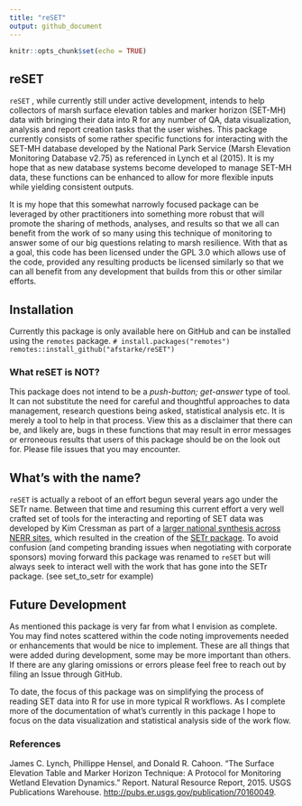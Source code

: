 ```yaml
---
title: "reSET"
output: github_document
---
```


```r
knitr::opts_chunk$set(echo = TRUE)
```

## reSET

`reSET` , while currently still under active development, intends to help collectors of marsh surface elevation tables and marker horizon (SET-MH) data with bringing their data into R for any number of QA, data visualization, analysis and report creation tasks that the user wishes. This package currently consists of some rather specific functions for interacting with the SET-MH database developed by the National Park Service (Marsh Elevation Monitoring Database v2.75) as referenced in Lynch et al (2015). It is my hope that as new database systems become developed to manage SET-MH data, these functions can be enhanced to allow for more flexible inputs while yielding consistent outputs.

It is my hope that this somewhat narrowly focused package can be leveraged by other practitioners into something more robust that will promote the sharing of methods, analyses, and results so that we all can benefit from the work of so many using this technique of monitoring to answer some of our big questions relating to marsh resilience. With that as a goal, this code has been licensed under the GPL 3.0 which allows use of the code, provided any resulting products be licensed similarly so that we can all benefit from any development that builds from this or other similar efforts.

## Installation

Currently this package is only available here on GitHub and can be installed using the `remotes` package.
`# install.packages("remotes")
remotes::install_github("afstarke/reSET")`

### What reSET is NOT?

This package does not intend to be a *push-button; get-answer* type of tool. It can not substitute the need for careful and thoughtful approaches to data management, research questions being asked, statistical analysis etc. It is merely a tool to help in that process. View this as a disclaimer that there can be, and likely are, bugs in these functions that may result in error messages or erroneous results that users of this package should be on the look out for. Please file issues that you may encounter.

## What's with the name?

`reSET` is actually a reboot of an effort begun several years ago under the SETr name. Between that time and resuming this current effort a very well crafted set of tools for the interacting and reporting of SET data was developed by Kim Cressman as part of a [larger national synthesis across NERR sites](https://nerrssciencecollaborative.org/project/Cressman18), which resulted in the creation of the [SETr package](https://github.com/swmpkim/SETr). To avoid confusion (and competing branding issues when negotiating with corporate sponsors) moving forward this package was renamed to `reSET` but will always seek to interact well with the work that has gone into the SETr package. (see set_to_setr for example)

## Future Development

As mentioned this package is very far from what I envision as complete. You may find notes scattered within the code noting improvements needed or enhancements that would be nice to implement. These are all things that were added during development, some may be more important than others. If there are any glaring omissions or errors please feel free to reach out by filing an Issue through GitHub.

To date, the focus of this package was on simplifying the process of reading SET data into R for use in more typical R workflows. As I complete more of the documentation of what's currently in this package I hope to focus on the data visualization and statistical analysis side of the work flow.

### References

James C. Lynch, Phillippe Hensel, and Donald R. Cahoon. "The Surface Elevation Table and Marker Horizon Technique: A Protocol for Monitoring Wetland Elevation Dynamics." Report. Natural Resource Report, 2015. USGS Publications Warehouse. <http://pubs.er.usgs.gov/publication/70160049>.
